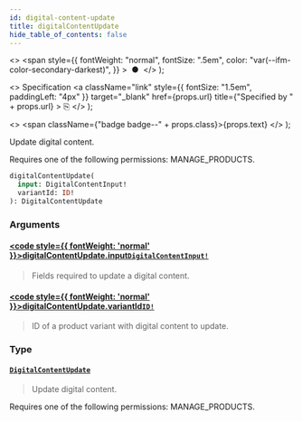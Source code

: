 ```yaml
---
id: digital-content-update
title: digitalContentUpdate
hide_table_of_contents: false
---
```


  <>
    <span
      style={{
        fontWeight: "normal",
        fontSize: ".5em",
        color: "var(--ifm-color-secondary-darkest)",
      }}
    >
      &nbsp;●&nbsp;
    </span>
  </>
);

  <>
    Specification
    <a
      className="link"
      style={{ fontSize: "1.5em", paddingLeft: "4px" }}
      target="\_blank"
      href={props.url}
      title={"Specified by " + props.url}
    >
      ⎘
    </a>
  </>
);

  <>
    <span className={"badge badge--" + props.class}>{props.text}</span>
  </>
);

Update digital content.

Requires one of the following permissions: MANAGE_PRODUCTS.

```graphql
digitalContentUpdate(
  input: DigitalContentInput!
  variantId: ID!
): DigitalContentUpdate
```

### Arguments

#### [<code style={{ fontWeight: 'normal' }}>digitalContentUpdate.<b>input</b></code>](#)<Bullet />[`DigitalContentInput!`](../../../api-reference/products/inputs/digital-content-input) <Badge class="secondary" text="non-null"/> <Badge class="secondary" text="input"/> <Badge class="secondary" text="products"/>

> Fields required to update a digital content.

#### [<code style={{ fontWeight: 'normal' }}>digitalContentUpdate.<b>variantId</b></code>](#)<Bullet />[`ID!`](../../../api-reference/miscellaneous/scalars/id) <Badge class="secondary" text="non-null"/> <Badge class="secondary" text="scalar"/> <Badge class="secondary" text="miscellaneous"/>

> ID of a product variant with digital content to update.

### Type

#### [`DigitalContentUpdate`](../../../api-reference/products/objects/digital-content-update) <Badge class="secondary" text="object"/> <Badge class="secondary" text="products"/>

> Update digital content.

Requires one of the following permissions: MANAGE_PRODUCTS.

>
